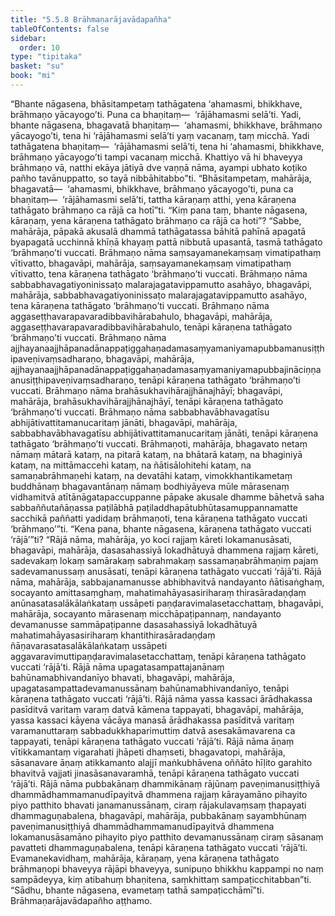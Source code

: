 ```yaml
---
title: "5.5.8 Brāhmaṇarājavādapañha"
tableOfContents: false
sidebar:
  order: 10
type: "tipitaka"
basket: "su"
book: "mi"
---
```



<DynamicBreadcrumb />

<Division number="167" book="mi" bookNo="28">

<Paragraph number="996" book="mi">
“Bhante nāgasena, bhāsitampetaṃ tathāgatena ‘ahamasmi, bhikkhave, brāhmaṇo yācayogo’ti. Puna ca bhaṇitaṃ—  ‘rājāhamasmi selā’ti. Yadi, bhante nāgasena, bhagavatā bhaṇitaṃ—  ‘ahamasmi, bhikkhave, brāhmaṇo yācayogo’ti, tena hi ‘rājāhamasmi selā’ti yaṃ vacanaṃ, taṃ micchā. Yadi tathāgatena bhaṇitaṃ—  ‘rājāhamasmi selā’ti, tena hi ‘ahamasmi, bhikkhave, brāhmaṇo yācayogo’ti tampi vacanaṃ micchā. Khattiyo vā hi bhaveyya brāhmaṇo vā, natthi ekāya jātiyā dve vaṇṇā nāma, ayampi ubhato koṭiko pañho tavānuppatto, so tayā nibbāhitabbo”ti.
</Paragraph>

<Paragraph number="997" book="mi">
“Bhāsitampetaṃ, mahārāja, bhagavatā—  ‘ahamasmi, bhikkhave, brāhmaṇo yācayogo’ti, puna ca bhaṇitaṃ—  ‘rājāhamasmi selā’ti, tattha kāraṇaṃ atthi, yena kāraṇena tathāgato brāhmaṇo ca rājā ca hotī”ti.
</Paragraph>

<Paragraph number="998" book="mi">
“Kiṃ pana taṃ, bhante nāgasena, kāraṇaṃ, yena kāraṇena tathāgato brāhmaṇo ca rājā ca hoti”? “Sabbe, mahārāja, pāpakā akusalā dhammā tathāgatassa bāhitā pahīnā apagatā byapagatā ucchinnā khīṇā khayaṃ pattā nibbutā upasantā, tasmā tathāgato ‘brāhmaṇo’ti vuccati.
</Paragraph>

<Paragraph number="999" book="mi">
Brāhmaṇo nāma saṃsayamanekaṃsaṃ vimatipathaṃ vītivatto, bhagavāpi, mahārāja, saṃsayamanekaṃsaṃ vimatipathaṃ vītivatto, tena kāraṇena tathāgato ‘brāhmaṇo’ti vuccati.
</Paragraph>

<Paragraph number="1000" book="mi">
Brāhmaṇo nāma sabbabhavagatiyoninissaṭo malarajagatavippamutto asahāyo, bhagavāpi, mahārāja, sabbabhavagatiyoninissaṭo malarajagatavippamutto asahāyo, tena kāraṇena tathāgato ‘brāhmaṇo’ti vuccati.
</Paragraph>

<Paragraph number="1001" book="mi">
Brāhmaṇo nāma aggaseṭṭhavarapavaradibbavihārabahulo, bhagavāpi, mahārāja, aggaseṭṭhavarapavaradibbavihārabahulo, tenāpi kāraṇena tathāgato ‘brāhmaṇo’ti vuccati.
</Paragraph>

<Paragraph number="1002" book="mi">
Brāhmaṇo nāma ajjhayanaajjhāpanadānappaṭiggahaṇadamasaṃyamaniyamapubbamanusiṭṭhipaveṇivaṃsadharaṇo, bhagavāpi, mahārāja, ajjhayanaajjhāpanadānappaṭiggahaṇadamasaṃyamaniyamapubbajināciṇṇaanusiṭṭhipaveṇivaṃsadharaṇo, tenāpi kāraṇena tathāgato ‘brāhmaṇo’ti vuccati.
</Paragraph>

<Paragraph number="1003" book="mi">
Brāhmaṇo nāma brahāsukhavihārajjhānajhāyī; bhagavāpi, mahārāja, brahāsukhavihārajjhānajhāyī, tenāpi kāraṇena tathāgato ‘brāhmaṇo’ti vuccati.
</Paragraph>

<Paragraph number="1004" book="mi">
Brāhmaṇo nāma sabbabhavābhavagatīsu abhijātivattitamanucaritaṃ jānāti, bhagavāpi, mahārāja, sabbabhavābhavagatīsu abhijātivattitamanucaritaṃ jānāti, tenāpi kāraṇena tathāgato ‘brāhmaṇo’ti vuccati.
</Paragraph>

<Paragraph number="1005" book="mi">
Brāhmaṇoti, mahārāja, bhagavato netaṃ nāmaṃ mātarā kataṃ, na pitarā kataṃ, na bhātarā kataṃ, na bhaginiyā kataṃ, na mittāmaccehi kataṃ, na ñātisālohitehi kataṃ, na samaṇabrāhmaṇehi kataṃ, na devatāhi kataṃ, vimokkhantikametaṃ buddhānaṃ bhagavantānaṃ nāmaṃ bodhiyāyeva mūle mārasenaṃ vidhamitvā atītānāgatapaccuppanne pāpake akusale dhamme bāhetvā saha sabbaññutañāṇassa paṭilābhā paṭiladdhapātubhūtasamuppannamatte sacchikā paññatti yadidaṃ brāhmaṇoti, tena kāraṇena tathāgato vuccati ‘brāhmaṇo’”ti.
</Paragraph>

<Paragraph number="1006" book="mi">
“Kena pana, bhante nāgasena, kāraṇena tathāgato vuccati ‘rājā’”ti? “Rājā nāma, mahārāja, yo koci rajjaṃ kāreti lokamanusāsati, bhagavāpi, mahārāja, dasasahassiyā lokadhātuyā dhammena rajjaṃ kāreti, sadevakaṃ lokaṃ samārakaṃ sabrahmakaṃ sassamaṇabrāhmaṇiṃ pajaṃ sadevamanussaṃ anusāsati, tenāpi kāraṇena tathāgato vuccati ‘rājā’ti.
</Paragraph>

<Paragraph number="1007" book="mi">
Rājā nāma, mahārāja, sabbajanamanusse abhibhavitvā nandayanto ñātisaṅghaṃ, socayanto amittasaṃghaṃ, mahatimahāyasasiriharaṃ thirasāradaṇḍaṃ anūnasatasalākālaṅkataṃ ussāpeti paṇḍaravimalasetacchattaṃ, bhagavāpi, mahārāja, socayanto mārasenaṃ micchāpaṭipannaṃ, nandayanto devamanusse sammāpaṭipanne dasasahassiyā lokadhātuyā mahatimahāyasasiriharaṃ khantithirasāradaṇḍaṃ ñāṇavarasatasalākālaṅkataṃ ussāpeti aggavaravimuttipaṇḍaravimalasetacchattaṃ, tenāpi kāraṇena tathāgato vuccati ‘rājā’ti.
</Paragraph>

<Paragraph number="1008" book="mi">
Rājā nāma upagatasampattajanānaṃ bahūnamabhivandanīyo bhavati, bhagavāpi, mahārāja, upagatasampattadevamanussānaṃ bahūnamabhivandanīyo, tenāpi kāraṇena tathāgato vuccati ‘rājā’ti.
</Paragraph>

<Paragraph number="1009" book="mi">
Rājā nāma yassa kassaci ārādhakassa pasīditvā varitaṃ varaṃ datvā kāmena tappayati, bhagavāpi, mahārāja, yassa kassaci kāyena vācāya manasā ārādhakassa pasīditvā varitaṃ varamanuttaraṃ sabbadukkhaparimuttiṃ datvā asesakāmavarena ca tappayati, tenāpi kāraṇena tathāgato vuccati ‘rājā’ti.
</Paragraph>

<Paragraph number="1010" book="mi">
Rājā nāma āṇaṃ vītikkamantaṃ vigarahati jhāpeti dhaṃseti, bhagavatopi, mahārāja, sāsanavare āṇaṃ atikkamanto alajjī maṅkubhāvena oññāto hīḷito garahito bhavitvā vajjati jinasāsanavaramhā, tenāpi kāraṇena tathāgato vuccati ‘rājā’ti.
</Paragraph>

<Paragraph number="1011" book="mi">
Rājā nāma pubbakānaṃ dhammikānaṃ rājūnaṃ paveṇimanusiṭṭhiyā dhammādhammamanudīpayitvā dhammena rajjaṃ kārayamāno pihayito piyo patthito bhavati janamanussānaṃ, ciraṃ rājakulavaṃsaṃ ṭhapayati dhammaguṇabalena, bhagavāpi, mahārāja, pubbakānaṃ sayambhūnaṃ paveṇimanusiṭṭhiyā dhammādhammamanudīpayitvā dhammena lokamanusāsamāno pihayito piyo patthito devamanussānaṃ ciraṃ sāsanaṃ pavatteti dhammaguṇabalena, tenāpi kāraṇena tathāgato vuccati ‘rājā’ti. Evamanekavidhaṃ, mahārāja, kāraṇaṃ, yena kāraṇena tathāgato brāhmaṇopi bhaveyya rājāpi bhaveyya, sunipuṇo bhikkhu kappampi no naṃ sampādeyya, kiṃ atibahuṃ bhaṇitena, saṃkhittaṃ sampaṭicchitabban”ti. “Sādhu, bhante nāgasena, evametaṃ tathā sampaṭicchāmī”ti.

</Paragraph>
</Division>

<Paragraph number="1012" type="center" book="mi">
Brāhmaṇarājavādapañho aṭṭhamo.
</Paragraph>